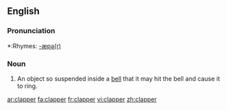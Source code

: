 ==English==

===Pronunciation===
*:Rhymes: [[Rhymes:English:-æpə(r)|-æpə(r)]]

===Noun===
{{en-noun}}

# An object so suspended inside a [[bell]] that it may hit the bell and cause it to ring.

[[ar:clapper]]
[[fa:clapper]]
[[fr:clapper]]
[[vi:clapper]]
[[zh:clapper]]